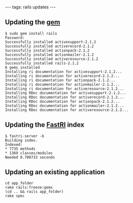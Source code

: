 ---
tags: rails updates
---
== Updating the [[gem]] ==

<pre>$ sudo gem install rails
Password:
Successfully installed activesupport-2.1.2
Successfully installed activerecord-2.1.2
Successfully installed actionpack-2.1.2
Successfully installed actionmailer-2.1.2
Successfully installed activeresource-2.1.2
Successfully installed rails-2.1.2
6 gems installed
Installing ri documentation for activesupport-2.1.2...
Installing ri documentation for activerecord-2.1.2...
Installing ri documentation for actionpack-2.1.2...
Installing ri documentation for actionmailer-2.1.2...
Installing ri documentation for activeresource-2.1.2...
Installing RDoc documentation for activesupport-2.1.2...
Installing RDoc documentation for activerecord-2.1.2...
Installing RDoc documentation for actionpack-2.1.2...
Installing RDoc documentation for actionmailer-2.1.2...
Installing RDoc documentation for activeresource-2.1.2...</pre>

== Updating the [[FastRI]] index ==

<pre>$ fastri-server -b
Building index.
Indexed:
* 7735 methods
* 1369 classes/modules
Needed 0.700733 seconds</pre>

== Updating an existing application ==

<pre>cd app_folder
rake rails:freeze:gems
(cd .. && rails app_folder)
rake spec</pre>
